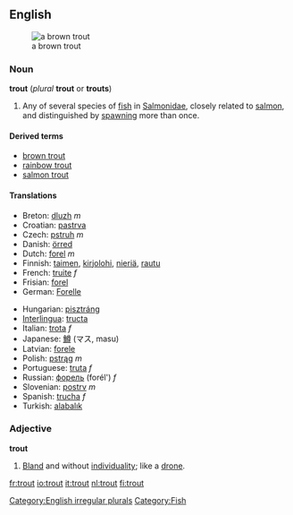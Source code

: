 {{wikipedia}}
==English==
[[Image:Bachforelle Zeichnung.jpg|thumb|a brown trout]]
=== Noun ===
[[Category:English irregular plurals]]
'''trout''' (''plural'' '''trout''' or '''trouts''')
#[[Category:Fish]] Any of several species of [[fish]] in [[Salmonidae]], closely related to [[salmon]], and distinguished by [[spawn]]ing more than once.

==== Derived terms ====
*[[brown trout]]
*[[rainbow trout]]
*[[salmon trout]]

==== Translations ====
{{top}}
*Breton: [[dluzh]] ''m''
*Croatian: [[pastrva]]
*Czech: [[pstruh]] ''m''
*Danish: [[örred]]
*Dutch: [[forel]] ''m''
*Finnish: [[taimen]], [[kirjolohi]], [[nieriä]], [[rautu]]
*French: [[truite]] ''f''
*Frisian: [[forel]]
*German: [[Forelle]] {{f}}
{{mid}}
*Hungarian: [[pisztráng]]
*[[Interlingua]]: [[tructa]]
*Italian: [[trota]] ''f''
*Japanese: [[鱒]] (マス, masu)
*Latvian: [[forele]] {{f}}
*Polish: [[pstrąg]] ''m''
*Portuguese: [[truta]] ''f''
*Russian: [[форель]] (forél') ''f''
*Slovenian: [[postrv]] ''m''
*Spanish: [[trucha]] ''f''
*Turkish: [[ala]][[balık]]
{{bottom}}

===Adjective===
'''trout'''
# [[bland|Bland]] and without [[individuality]]; like a [[drone]].

[[fr:trout]]
[[io:trout]]
[[it:trout]]
[[nl:trout]]
[[fi:trout]]